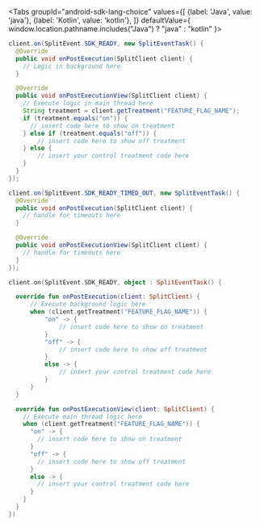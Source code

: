 
<p />

<Tabs
  groupId="android-sdk-lang-choice"
  values={[
    {label: 'Java', value: 'java'},
    {label: 'Kotlin', value: 'kotlin'},
  ]} defaultValue={ window.location.pathname.includes("Java") ? "java" : "kotlin" }>
  <TabItem value="java">

```java
client.on(SplitEvent.SDK_READY, new SplitEventTask() {
  @Override
  public void onPostExecution(SplitClient client) {
    // Logic in background here
  }

  @Override
  public void onPostExecutionView(SplitClient client) {
    // Execute logic in main thread here
    String treatment = client.getTreatment("FEATURE_FLAG_NAME");
    if (treatment.equals("on")) {
      // insert code here to show on treatment
    } else if (treatment.equals("off")) {
        // insert code here to show off treatment
    } else {
        // insert your control treatment code here
    }
  }
});

client.on(SplitEvent.SDK_READY_TIMED_OUT, new SplitEventTask() {
  @Override
  public void onPostExecution(SplitClient client) {
    // handle for timeouts here
  }

  @Override
  public void onPostExecutionView(SplitClient client) {
    // handle for timeouts here
  }
});

```

  </TabItem>
  <TabItem value="kotlin">

```kotlin
client.on(SplitEvent.SDK_READY, object : SplitEventTask() {

  override fun onPostExecution(client: SplitClient) {
      // Execute background logic here
      when (client.getTreatment("FEATURE_FLAG_NAME")) {
          "on" -> {
              // insert code here to show on treatment
          }
          "off" -> {
              // insert code here to show off treatment
          }
          else -> {
              // insert your control treatment code here
          }
      }
  }

  override fun onPostExecutionView(client: SplitClient) {
    // Execute main thread logic here
    when (client.getTreatment("FEATURE_FLAG_NAME")) {
      "on" -> {
        // insert code here to show on treatment
      }
      "off" -> {
        // insert code here to show off treatment
      }
      else -> {
        // insert your control treatment code here
      }
    }
  }
})

```

  </TabItem>
</Tabs>
